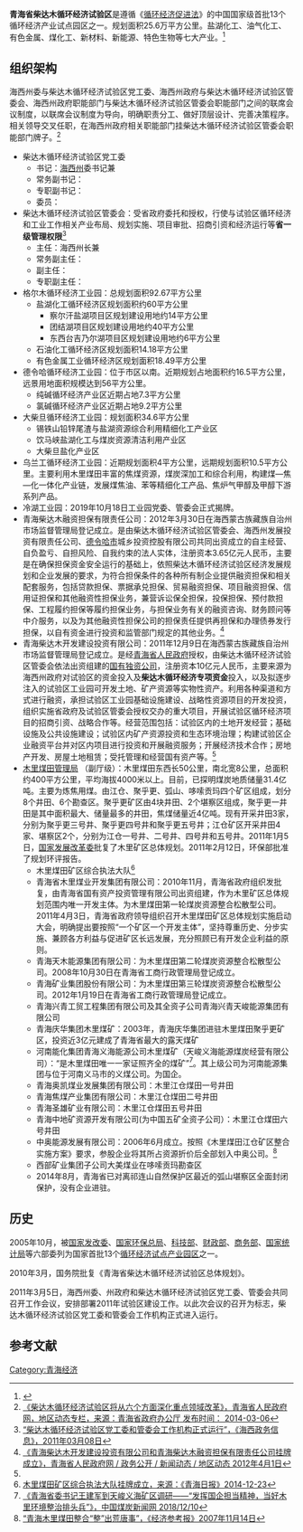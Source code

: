 '''青海省柴达木循环经济试验区'''是遵循《[[循环经济促进法|循环经济促进法]]》的中国国家级首批13个循环经济产业试点园区之一。规划面积25.6万平方公里。盐湖化工、油气化工、有色金属、煤化工、新材料、新能源、特色生物等七大产业。<ref>{{Cite web|title=走进试验区 柴达木循环经济试验区|url=http://cdm.qinghai.gov.cn/zjsyq/|accessdate=2020-09-06|work=cdm.qinghai.gov.cn|archive-date=2021-01-18|archive-url=https://web.archive.org/web/20210118014453/http://cdm.qinghai.gov.cn/zjsyq/|dead-url=no}}</ref>
==组织架构==
海西州委与柴达木循环经济试验区党工委、海西州政府与柴达木循环经济试验区管委会、海西州政府职能部门与柴达木循环经济试验区管委会职能部门之间的联席会议制度，以联席会议制度为导向，明确职责分工、做好顶层设计、完善决策程序。相关领导交叉任职，在海西州政府相关职能部门挂柴达木循环经济试验区管委会职能部门牌子。<ref>[http://www.qh.gov.cn/zwgk/system/2014/03/06/010105492.shtml  《柴达木循环经济试验区将从六个方面深化重点领域改革》，青海省人民政府网，地区动态专栏，来源：青海省政府办公厅  发布时间： 2014-03-06]</ref>

* 柴达木循环经济试验区党工委
** 书记：[[海西蒙古族藏族自治州|海西州]]委书记兼
** 常务副书记：
** 专职副书记：
** 委员：
* 柴达木循环经济试验区管委会：受省政府委托和授权，行使与试验区循环经济和工业工作相关产业布局、规划实施、项目审批、招商引资和经济运行等'''省一级管理权限'''<ref>[http://www.haixi.gov.cn/info/1113/127834.htm  “柴达木循环经济试验区党工委和管委会工作机构正式运行”，《海西政务信息》，2011年03月08日]</ref>
** 主任：海西州长兼
** 常务副主任：
** 副主任：
** 专职副主任：
* 格尔木循环经济工业园：总规划面积92.67平方公里
** 盐湖化工循环经济区规划面积约60平方公里
***察尔汗盐湖项目区规划建设用地约14平方公里
***团结湖项目区规划建设用地约40平方公里
***东西台吉乃尔湖项目区规划建设用地约6平方公里
** 石油化工循环经济区规划面积14.18平方公里
** 有色金属工业循环经济区规划面积18.49平方公里
* 德令哈循环经济工业园：位于市区以南。近期规划占地面积约16.5平方公里，远景用地面积规模达到56平方公里。
**纯碱循环经济产业区近期占地7.3平方公里
**氯碱循环经济产业区近期占地9.2平方公里
* 大柴旦循环经济工业园：规划面积34.6平方公里
**锡铁山铅锌尾渣与盐湖资源综合利用精细化工产业区
**饮马峡盐湖化工与煤炭资源清洁利用产业区
**大柴旦盐化产业区
* 乌兰工循环经济工业园：近期规划面积4平方公里，远期规划面积10.5平方公里。主要利用木里煤田丰富的焦煤资源，煤炭深加工和综合利用，构建煤—焦—化一体化产业链，发展煤焦油、苯等精细化工产品、焦炉气甲醇及甲醇下游系列产品。
*冷湖工业园：2019年10月18日工业园党委、管委会正式揭牌。
*青海柴达木融资担保有限责任公司：2012年3月30日在海西蒙古族藏族自治州市场监督管理局登记成立。是由柴达木循环经济试验区管委会、海西州发展投资有限责任公司、[[德令哈市|德令哈市]]城乡投资控股有限公司共同出资成立的自主经营、自负盈亏、自担风险、自我约束的法人实体，注册资本3.65亿元人民币，主要是在确保担保资金安全运行的基础上，依照柴达木循环经济试验区经济发展规划和企业发展的要求，为符合担保条件的各种所有制企业提供融资担保和相关配套服务，包括贷款担保、票据承兑担保、贸易融资担保、项目融资担保、信用证担保和其他融资性担保业务，兼营诉讼保全担保，投保担保、预付款担保、工程履约担保等履约担保业务，与担保业务有关的融资咨询、财务顾问等中介服务，以及为其他融资性担保公司的担保责任提供再担保和办理债券发行担保，以自有资金进行投资和监管部门规定的其他业务。<ref name="april1">[http://www.qh.gov.cn/zwgk/system/2012/04/05/000053049.shtml 《青海柴达木开发建设投资有限公司和青海柴达木融资担保有限责任公司挂牌成立》，青海省人民政府网 / 政务公开 / 新闻动态 / 地区动态 2012年4月1日]</ref>
*青海柴达木开发建设投资有限公司：2011年12月9日在海西蒙古族藏族自治州市场监督管理局登记成立。是经[[青海省人民政府|青海省人民政府]]授权，由柴达木循环经济试验区管委会依法出资组建的[[国有独资公司|国有独资公司]]，注册资本10亿元人民币，主要来源为海西州政府对试验区的资金投入及'''柴达木循环经济专项资金'''投入，以及拟逐步注入的试验区工业园可开发土地、矿产资源等实物性资产。利用各种渠道和方式进行融资，承担试验区工业园基础设施建设、战略性资源项目的开发投资，组织实施省政府及试验区管委会授权交办的重大项目，开展试验区循环经济项目的招商引资、战略合作等。经营范围包括：试验区内的土地开发经营；基础设施及公共设施建设；试验区内矿产资源投资和生态环境治理；构建试验区企业融资平台并对区内项目进行投资和开展融资服务；开展经济技术合作；房地产开发、房屋土地租赁；受托管理和经营国有资产等。<ref name="april1"/>
*[[木里煤田管理局|木里煤田管理局]] （副厅级）：木里煤田东西长50公里，南北宽8公里，总面积约400平方公里，平均海拔4000米以上。目前，已探明煤炭地质储量31.4亿吨。主要为炼焦用煤。由江仓、聚乎更、弧山、哆嗦贡玛四个矿区组成，划分8个井田、6个勘查区。聚乎更矿区由4块井田、2个堪察区组成，聚乎更一井田是其中面积最大、储量最多的井田，焦煤储量近4亿吨。现有开采井田3家，分别为聚乎更三号井、聚乎更四号井和聚乎更五号井；江仓矿区开采井田4家、堪察区2个，分别为江仓一号井、二号井、四号井和五号井。2011年1月5日，[[国家发展改革委|国家发展改革委]]批复了木里矿区总体规划。2011年2月12日，环保部批准了规划环评报告。
**木里煤田矿区综合执法大队<ref>[http://www.qhnews.com/newscenter/system/2014/12/23/011590604.shtml 木里煤田矿区综合执法大队挂牌成立，来源：《青海日报》2014-12-23]</ref> 
**青海省木里煤业开发集团有限公司：2010年11月，青海省政府组织发批复，由青海省国有资产投资管理有限公司出资组建，作为木里矿区总体规划范围内唯一开发主体。为木里煤田第一轮煤炭资源整合松散型公司。2011年4月3日，青海省政府领导组织召开木里煤田矿区总体规划实施启动大会，明确提出要按照“一个矿区一个开发主体”，坚持尊重历史、分步实施、兼顾各方利益与促进矿区长远发展，充分照顾已有开发企业利益的原则。
**青海天木能源集团有限公司：为木里煤田第二轮煤炭资源整合松散型公司。2008年10月30日在青海省工商行政管理局登记成立。
**青海矿业集团股份有限公司：为木里煤田第三轮煤炭资源整合松散型公司。2012年1月19日在青海省工商行政管理局登记成立。
**青海兴青工贸工程集团有限公司及其全资子公司青海兴青天峻能源集团有限公司
**青海庆华集团木里煤矿：2003年，青海庆华集团进驻木里煤田聚乎更矿区，投资近3亿元建成了青海省最大的露天煤矿
**河南能化集团青海义海能源公司木里煤矿（天峻义海能源煤炭经营有限公司）：“是木里煤田唯一一家证照齐全的煤矿”<ref>[http://www.cwestc.com/newshtml/2018-12-10/538651.shtml 《青海省委书记王建军到天峻义海矿区调研——“发挥国企担当精神，当好木里环境整治排头兵”》，中国煤炭新闻网 	2018/12/10]</ref>。其上级公司为河南能源集团与位于河南义马市的义煤公司。为国企。
**青海奥凯煤业发展集团有限公司：木里江仓煤田一号井田
**青海焦煤产业集团有限公司：木里江仓煤田二号井田
**青海圣雄矿业有限公司：木里江仓煤田五号井田
**青海中地矿资源开发有限公司(为中国五矿全资子公司）：木里江仓煤田六号井田
**中奥能源发展有限公司：2006年6月成立。按照《木里煤田江仓矿区整合实施方案》要求，参股企业将其所占资源折价后全部划入中奥公司。<ref>[http://finance.sina.com.cn/roll/20071114/09191791158.shtml “青海木里煤田整合“整”出荒唐事”，《经济参考报》2007年11月14日]</ref>
**西部矿业集团子公司大美煤业在哆嗦贡玛勘查区
**2014年8月，青海省已对离祁连山自然保护区最近的弧山堪察区全面封闭保护，没有企业进驻。

==历史==
2005年10月，被[[中华人民共和国国家发展和改革委员会|国家发改委]]、[[中华人民共和国环境保护部|国家环保总局]]、[[中华人民共和国科学技术部|科技部]]、[[中华人民共和国财政部|财政部]]、[[中华人民共和国商务部|商务部]]、[[国家统计局|国家统计局]]等六部委列为国家首批13个[[循環經濟|循环经济试点产业园区]]之一。

2010年3月，国务院批复《青海省柴达木循环经济试验区总体规划》。

2011年3月5日，海西州委、州政府和柴达木循环经济试验区党工委、管委会共同召开工作会议，安排部署2011年试验区建设工作。以此次会议的召开为标志，柴达木循环经济试验区党工委和管委会工作机构正式进入运行。
==参考文献==
<references/>
[[Category:青海经济|Category:青海经济]]